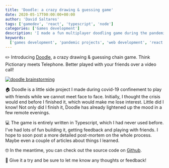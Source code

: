 ```yaml
---
title: 'Doodle: a crazy drawing & guessing game'
date: 2020-05-17T00:00:00+00:00
author: 'David Saltares'
tags: ['gamedev', 'react', 'typescript', 'node']
categories: ['Games development']
description: 'I made a fun multiplayer doodling game during the pandemic'
keywords:
  ['games development', 'pandemic projects', 'web development', 'react games']
---
```


✏️ Introducing [Doodle](https://github.com/dsaltares/doodle), a crazy drawing & guessing chain game. Think Pictionary meets Telephone. Better played with your friends over a video call!

[![doodle brainstorming](/img/doodle/gallery/brainstorming.webp)](/img/doodle/gallery/brainstorming.webp)

🏠 Doodle is a little side project I made during covid-19 confinement to play with friends while we cannot meet face to face. Initially, I thought the crisis would end before I finished it, which would make me lose interest. Little did I know! Not only did I finish it, Doodle has already lightened up the mood in a few remote evenings.

💻 The game is entirely written in Typescript, which I had never used before. I've had lots of fun building it, getting feedback and playing with friends. I hope to soon post a more detailed post-mortem on the whole process. Maybe even a couple of articles about things I learned.

🤓 In the meantime, you can check out the source code on [Github](https://github.com/dsaltares/doodle).

🙌 Give it a try and be sure to let me know any thoughts or feedback!
